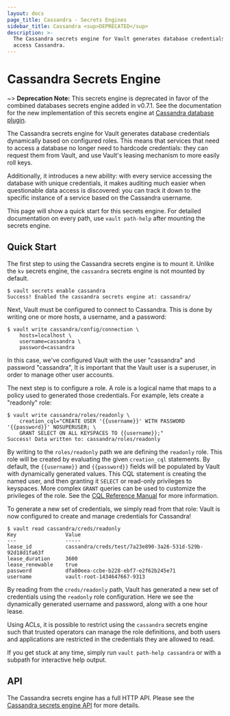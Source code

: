 ```yaml
---
layout: docs
page_title: Cassandra - Secrets Engines
sidebar_title: Cassandra <sup>DEPRECATED</sup>
description: >-
  The Cassandra secrets engine for Vault generates database credentials to
  access Cassandra.
---
```


# Cassandra Secrets Engine

~> **Deprecation Note:** This secrets engine is deprecated in favor of the
combined databases secrets engine added in v0.7.1. See the documentation for
the new implementation of this secrets engine at
[Cassandra database plugin](/vault/docs/secrets/databases/cassandra).

The Cassandra secrets engine for Vault generates database credentials
dynamically based on configured roles. This means that services that need
to access a database no longer need to hardcode credentials: they can request
them from Vault, and use Vault's leasing mechanism to more easily roll keys.

Additionally, it introduces a new ability: with every service accessing
the database with unique credentials, it makes auditing much easier when
questionable data access is discovered: you can track it down to the specific
instance of a service based on the Cassandra username.

This page will show a quick start for this secrets engine. For detailed documentation
on every path, use `vault path-help` after mounting the secrets engine.

## Quick Start

The first step to using the Cassandra secrets engine is to mount it. Unlike the
`kv` secrets engine, the `cassandra` secrets engine is not mounted by default.

```shell-session
$ vault secrets enable cassandra
Success! Enabled the cassandra secrets engine at: cassandra/
```

Next, Vault must be configured to connect to Cassandra. This is done by
writing one or more hosts, a username, and a password:

```shell-session
$ vault write cassandra/config/connection \
    hosts=localhost \
    username=cassandra \
    password=cassandra
```

In this case, we've configured Vault with the user "cassandra" and password "cassandra",
It is important that the Vault user is a superuser, in order to manage other user accounts.

The next step is to configure a role. A role is a logical name that maps
to a policy used to generated those credentials. For example, lets create
a "readonly" role:

```shell-session
$ vault write cassandra/roles/readonly \
    creation_cql="CREATE USER '{{username}}' WITH PASSWORD '{{password}}' NOSUPERUSER; \
    GRANT SELECT ON ALL KEYSPACES TO {{username}};"
Success! Data written to: cassandra/roles/readonly
```

By writing to the `roles/readonly` path we are defining the `readonly` role.
This role will be created by evaluating the given `creation_cql` statements. By
default, the `{{username}}` and `{{password}}` fields will be populated by
Vault with dynamically generated values. This CQL statement is creating
the named user, and then granting it `SELECT` or read-only privileges
to keyspaces. More complex `GRANT` queries can be used to
customize the privileges of the role. See the [CQL Reference Manual](https://docs.datastax.com/en/cql/3.1/cql/cql_reference/grant_r.html)
for more information.

To generate a new set of credentials, we simply read from that role:
Vault is now configured to create and manage credentials for Cassandra!

```shell-session
$ vault read cassandra/creds/readonly
Key                Value
---                -----
lease_id           cassandra/creds/test/7a23e890-3a26-531d-529b-92d18d1fa63f
lease_duration     3600
lease_renewable    true
password           dfa80eea-ccbe-b228-ebf7-e2f62b245e71
username           vault-root-1434647667-9313
```

By reading from the `creds/readonly` path, Vault has generated a new
set of credentials using the `readonly` role configuration. Here we
see the dynamically generated username and password, along with a one
hour lease.

Using ACLs, it is possible to restrict using the `cassandra` secrets engine such
that trusted operators can manage the role definitions, and both
users and applications are restricted in the credentials they are
allowed to read.

If you get stuck at any time, simply run `vault path-help cassandra` or with a
subpath for interactive help output.

## API

The Cassandra secrets engine has a full HTTP API. Please see the
[Cassandra secrets engine API](/api/secret/cassandra) for more
details.
